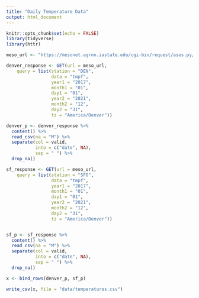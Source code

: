 ```yaml
---
title: "Daily Temperature Data"
output: html_document
---
```


```r
knitr::opts_chunk$set(echo = FALSE)
library(tidyverse)
library(httr)

```

```r
meso_url <- "https://mesonet.agron.iastate.edu/cgi-bin/request/asos.py/"

denver_response <- GET(url = meso_url,
    query = list(station = "DEN",
                 data = "tmpf",
                 year1 = "2017",
                 month1 = "01",
                 day1 = "01",
                 year2 = "2021",
                 month2 = "12",
                 day2 = "31",
                 tz = "America/Denver"))

denver_p <- denver_response %>%
  content() %>% 
  read_csv(na = "M") %>% 
  separate(col = valid,
           into = c("date", NA),
           sep = " ") %>% 
  drop_na()

sf_response <- GET(url = meso_url,
    query = list(station = "SFO",
                 data = "tmpf",
                 year1 = "2017",
                 month1 = "01",
                 day1 = "01",
                 year2 = "2021",
                 month2 = "12",
                 day2 = "31",
                 tz = "America/Denver"))


sf_p <- sf_response %>%
  content() %>% 
  read_csv(na = "M") %>% 
  separate(col = valid,
           into = c("date", NA),
           sep = " ") %>% 
  drop_na()

x <- bind_rows(denver_p, sf_p)

write_csv(x, file = "data/temperatures.csv")
 
```

